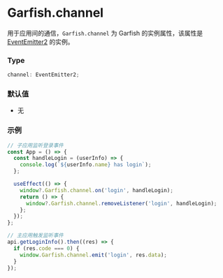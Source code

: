 # Garfish.channel


用于应用间的通信，`Garfish.channel` 为 Garfish 的实例属性，该属性是 [EventEmitter2](https://github.com/EventEmitter2/EventEmitter2) 的实例。

### Type

```ts
channel: EventEmitter2;
```

### 默认值

- 无

### 示例

```js
// 子应用监听登录事件
const App = () => {
  const handleLogin = (userInfo) => {
    console.log(`${userInfo.name} has login`);
  };

  useEffect(() => {
    window?.Garfish.channel.on('login', handleLogin);
    return () => {
      window?.Garfish.channel.removeListener('login', handleLogin);
    };
  });
};

// 主应用触发监听事件
api.getLoginInfo().then((res) => {
  if (res.code === 0) {
    window.Garfish.channel.emit('login', res.data);
  }
});
```
